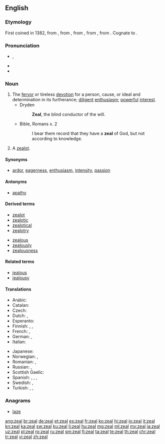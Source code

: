 ==English==

===Etymology===
First coined in 1382, from {{etyl|enm|en}} {{term|zele|lang=enm}}, from {{etyl|fro|en}} {{term|zel|lang=fro}}, from {{etyl|LL.|en}} {{term|zēlus|lang=la}}, from {{etyl|grc|en}} {{term|ζήλος||zeal, jealousy|tr=zēlos|lang=grc|sc=polytonic}}, from {{term|ζηλόω||to emulate, to be jealous|tr=zēloō|lang=grc|sc=polytonic}}. Cognate to {{term|jealous|lang=en}}.

===Pronunciation===
* {{a|UK|US}} {{IPA|/ziːl/}}, {{X-SAMPA|/zi:l/}}
* {{audio|en-us-zeal.ogg|Audio (US)}}
* {{rhymes|iːl}}

===Noun===
{{en-noun|~}}

# The [[fervor]] or tireless [[devotion]] for a person, cause, or ideal and determination in its furtherance; [[diligent]] [[enthusiasm]]; [[powerful]] [[interest]].
#* Dryden
#*: '''Zeal''', the blind conductor of the will.
#* Bible, Romans x. 2
#*: I bear them record that they have a '''zeal''' of God, but not according to knowledge.
# {{context|obsolete|lang=en}} A [[zealot]].
#: {{rfquotek|Ben Jonson}}

====Synonyms====
* {{sense|fervor}} [[ardor]], [[eagerness]], [[enthusiasm]], [[intensity]], [[passion]]

====Antonyms====
* {{sense|fervor}} [[apathy]]

====Derived terms====
{{der-top|}}
* [[zealot]]
* [[zealotic]]
* [[zealotical]]
* [[zealotry]]
{{der-mid}}
* [[zealous]]
* [[zealously]]
* [[zealousness]]
{{der-bottom}}

====Related terms====
* [[jealous]]
* [[jealousy]]

====Translations====
{{trans-top|fervor or devotion}}
* Arabic: {{t-|ar|حماس|sc=Arab}}
* Catalan: {{t+|ca|zel|m}}
* Czech: {{t-|cs|horlivost|f}}
* Dutch: {{t+|nl|ijver|m}}, {{t+|nl|geestdrift|m}}
* Esperanto: {{t+|eo|fervoro}}
* Finnish: {{t+|fi|into}}, {{t-|fi|intohimo}}, {{t-|fi|kiihko}}
* French: {{t+|fr|zèle|m}}, {{t+|fr|assiduité|f}}
* German: {{t+|de|Eifer|m}}, {{t+|de|Begeisterung|f}}
* Italian: {{t+|it|zelo|m}}
{{trans-mid}}
* Japanese: {{t+|ja|熱情|tr=netsujō}}
* Norwegian: {{t+|no|engasjement|n}}, {{t-|no|iver|m}}
* Romanian: {{t+|ro|zel|n}}, {{t+|ro|ardoare|f}}
* Russian: {{t+|ru|рвение|n|sc=Cyrl}}, {{t+|ru|усердие|n|sc=Cyrl}}
* Scottish Gaelic: {{t-|gd|eud|m}}
* Spanish: {{t-|es|ahínco|m}}, {{t-|es|fervor|m}}, {{t+|es|celo|m}}, {{t+|es|entusiasmo|m}}
* Swedish: {{t+|sv|iver}}, {{t+|sv|nit|c}}
* Turkish: {{t+|tr|hırs}}, {{t+|tr|şevk}}, {{t+|tr|heves}}
{{trans-bottom}}

===Anagrams===
* [[laze#English|laze]]

[[ang:zeal]]
[[br:zeal]]
[[de:zeal]]
[[et:zeal]]
[[es:zeal]]
[[fr:zeal]]
[[ko:zeal]]
[[hi:zeal]]
[[io:zeal]]
[[it:zeal]]
[[kn:zeal]]
[[ka:zeal]]
[[sw:zeal]]
[[ku:zeal]]
[[li:zeal]]
[[hu:zeal]]
[[mg:zeal]]
[[ml:zeal]]
[[my:zeal]]
[[ja:zeal]]
[[uz:zeal]]
[[pl:zeal]]
[[ro:zeal]]
[[ru:zeal]]
[[sm:zeal]]
[[fi:zeal]]
[[ta:zeal]]
[[te:zeal]]
[[th:zeal]]
[[chr:zeal]]
[[tr:zeal]]
[[vi:zeal]]
[[zh:zeal]]